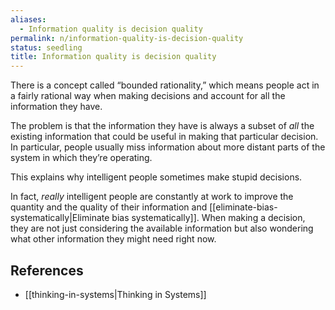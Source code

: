 ```yaml
---
aliases:
  - Information quality is decision quality
permalink: n/information-quality-is-decision-quality
status: seedling
title: Information quality is decision quality
---
```

There is a concept called “bounded rationality,” which means people act in a fairly rational way when making decisions and account for all the information they have.

The problem is that the information they have is always a subset of _all_ the existing information that could be useful in making that particular decision. In particular, people usually miss information about more distant parts of the system in which they’re operating.

This explains why intelligent people sometimes make stupid decisions.

In fact, _really_ intelligent people are constantly at work to improve the quantity and the quality of their information and [[eliminate-bias-systematically|Eliminate bias systematically]]. When making a decision, they are not just considering the available information but also wondering what other information they might need right now.

## References

- [[thinking-in-systems|Thinking in Systems]]

